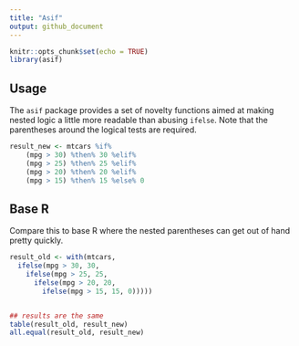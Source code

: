 ```yaml
---
title: "Asif"
output: github_document
---
```


```r
knitr::opts_chunk$set(echo = TRUE)
library(asif)
```

## Usage

The `asif` package provides a set of novelty functions aimed at making nested
logic a little more readable than abusing `ifelse`.  Note that the parentheses
around the logical tests are required.


```r
result_new <- mtcars %if%
    (mpg > 30) %then% 30 %elif%
    (mpg > 25) %then% 25 %elif%
    (mpg > 20) %then% 20 %elif%
    (mpg > 15) %then% 15 %else% 0
```

## Base R

Compare this to base R where the nested parentheses can get out of hand pretty
quickly.

```r

result_old <- with(mtcars,
  ifelse(mpg > 30, 30,
    ifelse(mpg > 25, 25,
      ifelse(mpg > 20, 20,
        ifelse(mpg > 15, 15, 0)))))


## results are the same
table(result_old, result_new)
all.equal(result_old, result_new)
```

